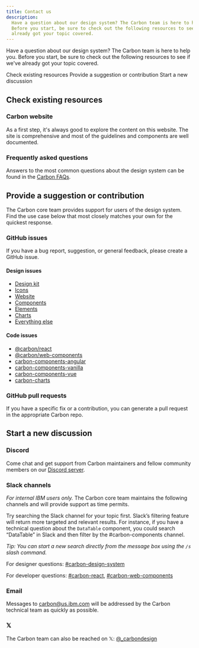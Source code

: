 ```yaml
---
title: Contact us
description:
  Have a question about our design system? The Carbon team is here to help you.
  Before you start, be sure to check out the following resources to see if we've
  already got your topic covered.
---
```


<PageDescription>

Have a question about our design system? The Carbon team is here to help you.
Before you start, be sure to check out the following resources to see if we've
already got your topic covered.

</PageDescription>

<AnchorLinks>

<AnchorLink>Check existing resources</AnchorLink>
<AnchorLink>Provide a suggestion or contribution</AnchorLink>
<AnchorLink>Start a new discussion</AnchorLink>

</AnchorLinks>

## Check existing resources

### Carbon website

As a first step, it's always good to explore the content on this website. The
site is comprehensive and most of the guidelines and components are well
documented.

### Frequently asked questions

Answers to the most common questions about the design system can be found in the
[Carbon FAQs](/help/faq).

## Provide a suggestion or contribution

The Carbon core team provides support for users of the design system. Find the
use case below that most closely matches your own for the quickest response.

### GitHub issues

If you have a bug report, suggestion, or general feedback, please create a
GitHub issue.

#### Design issues

- [Design kit](https://github.com/carbon-design-system/carbon-design-kit/issues/new)
- [Icons](https://github.com/carbon-design-system/carbon-icons/issues/new)
- [Website](https://github.com/carbon-design-system/carbon-website/issues/new/choose)
- [Components](https://github.com/carbon-design-system/carbon/issues/new/choose)
- [Elements](https://github.com/carbon-design-system/carbon/issues/new/choose)
- [Charts](https://github.com/carbon-design-system/carbon-charts/issues/new)
- [Everything else](https://github.com/carbon-design-system/issue-tracking/issues/new)

#### Code issues

- [@carbon/react](https://github.com/carbon-design-system/carbon/issues/new/choose)
- [@carbon/web-components](https://github.com/carbon-design-system/carbon/issues/new/choose)
- [carbon-components-angular](https://github.com/IBM/carbon-components-angular/issues/new)
- [carbon-components-vanilla](https://github.com/carbon-design-system/carbon/issues/new/choose)
- [carbon-components-vue](https://github.com/carbon-design-system/carbon-components-vue/issues/new)
- [carbon-charts](https://github.com/carbon-design-system/carbon-charts/issues/new)

### GitHub pull requests

If you have a specific fix or a contribution, you can generate a pull request in
the appropriate Carbon repo.

## Start a new discussion

### Discord

Come chat and get support from Carbon maintainers and fellow community members
on our [Discord server](https://discord.gg/SYjvP8epkM).

### Slack channels

_For internal IBM users only._ The Carbon core team maintains the following
channels and will provide support as time permits.

Try searching the Slack channel for your topic first. Slack’s filtering feature
will return more targeted and relevant results. For instance, if you have a
technical question about the `DataTable` component, you could search “DataTable”
in Slack and then filter by the #carbon-components channel.

_Tip: You can start a new search directly from the message box using the `/s`
slash command._

For designer questions:
[#carbon-design-system](https://ibm-studios.slack.com/messages/C0M053VPT/)

For developer questions:
[#carbon-react](https://ibm-studios.slack.com/messages/C2K6RFJ1G/),
[#carbon-web-components](https://ibm-studios.slack.com/archives/CL83LMKSA)

### Email

Messages to [carbon@us.ibm.com](mailto:carbon@us.ibm.com) will be addressed by
the Carbon technical team as quickly as possible.

### 𝕏

The Carbon team can also be reached on 𝕏:
[@\_carbondesign](https://x.com/_carbondesign?lang=en)
